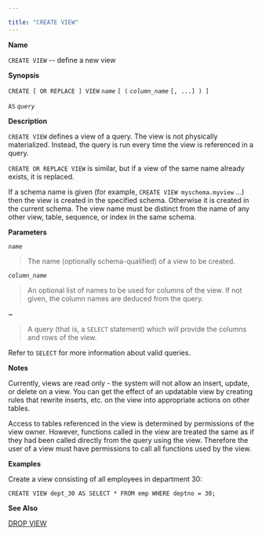 ---

title: "CREATE VIEW"
---

<div id="create_view" class="registered_link"></div>

**Name**

`CREATE VIEW` -- define a new view

**Synopsis**

`CREATE [ OR REPLACE ] VIEW` *`name`* `[ (` *`column_name`* `[, ...] ) ]`

  `AS` *`query`*

**Description**

`CREATE VIEW` defines a view of a query. The view is not physically materialized. Instead, the query is run every time the view is referenced in a query.

`CREATE OR REPLACE VIEW` is similar, but if a view of the same name already exists, it is replaced.

If a schema name is given (for example, `CREATE VIEW myschema.myview` ...) then the view is created in the specified schema. Otherwise it is created in the current schema. The view name must be distinct from the name of any other view, table, sequence, or index in the same schema.

**Parameters**

*`name`*

> The name (optionally schema-qualified) of a view to be created.

*`column_name`*

> An optional list of names to be used for columns of the view. If not given, the column names are deduced from the query.

*~*

> A query (that is, a `SELECT` statement) which will provide the columns and rows of the view.

Refer to `SELECT` for more information about valid queries.



**Notes**

Currently, views are read only - the system will not allow an insert, update, or delete on a view. You can get the effect of an updatable view by creating rules that rewrite inserts, etc. on the view into appropriate actions on other tables.

Access to tables referenced in the view is determined by permissions of the view owner. However, functions called in the view are treated the same as if they had been called directly from the query using the view. Therefore the user of a view must have permissions to call all functions used by the view.

**Examples**

Create a view consisting of all employees in department 30:

```
CREATE VIEW dept_30 AS SELECT * FROM emp WHERE deptno = 30;
```

**See Also**

[DROP VIEW](https://www.enterprisedb.com/edb-docs/d/edb-postgres-advanced-server/reference/database-compatibility-for-oracle-developers-reference-guide/11/Database_Compatibility_for_Oracle_Developers_Reference_Guide.1.062.html#)